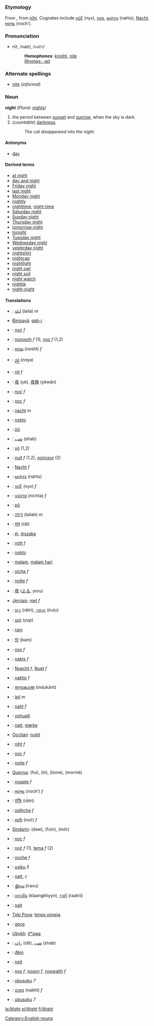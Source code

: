 =={{en}}==
[[Category:English nouns]]
===Etymology===
From {{enm}}, from {{ang}} [[niht]]. Cognates include {{grc}} [[νύξ]] (nyx), {{la}} [[nox]], {{got}} [[𐌽𐌰𐌷𐍄𐍃]] (nahts), {{de}} [[Nacht]], {{ru}} [[ночь]] (noch').
===Pronunciation===
*nīt, /naɪt/, /<tt>naIt</tt>/
*:'''Homophones''': [[knight]], [[nite]]
*:[[Rhymes:English:-aɪt|Rhymes: -aɪt]]

===Alternate spellings===
*[[nite]] (''informal'')

===Noun===
'''night''' (''Plural:'' [[nights]])

#the period between [[sunset]] and [[sunrise]], when the sky is dark.
#(''countable'') [[darkness]].
#:''The cat disappeared into the night.''

====Antonyms====
*[[day]]

====Derived terms====
*[[at night]]
*[[day and night]]
*[[Friday night]]
*[[last night]]
*[[Monday night]]
*[[nightly]]
*[[nighttime]], [[night-time]]
*[[Saturday night]]
*[[Sunday night]]
*[[Thursday night]]
*[[tomorrow night]]
*[[tonight]]
*[[Tuesday night]]
*[[Wednesday night]]
*[[yesterday night]]
*[[nightshirt]]
*[[nightcap]]
*[[nightlight]]
*[[night owl]]
*[[night soil]]
*[[night watch]]
*[[nightie]]
*[[night-night]]

====Translations====
*{{ar}}: [[ليلة]] (laila) ''m''
*[[Binisayâ]]: [[gab-i]]
*{{bs}}: [[noć]] ''f''
*{{br}}: [[nozvezh]] ''f'' (1), [[noz]] ''f'' (1,2)
*{{bg}}: [[нощ]] (nosht) ''f''
*{{my}}: [[ည]] (nnya)
*{{ca}}: [[nit]] ''f''
*{{zh}}: [[夜]] (yè), [[夜晚]] (yèwǎn)
*{{hr}}: [[noć]] ''f''
*{{cs}}: [[noc]] ''f''
*{{nl}}: [[nacht]] ''m''
*{{eo}}: [[nokto]]
*{{et}}: [[öö]]
*{{fa}}: [[شب]] (shab)
*{{fi}}: [[yö]] (1,2)
*{{fr}}: [[nuit]] ''f'' (1,2), [[noirceur]] (2)
*{{de}}: [[Nacht]] ''f''
*{{got}}: [[𐌽𐌰𐌷𐍄𐍃]] (nahts)
*{{grc}}: [[νύξ]] (nyx) ''f''
*{{el}}: [[νύχτα]] (níchta) ''f''
*{{haw}}: [[pō]]
*{{he}}: [[לילה]] (lailah) ''m''
*{{hi}}: [[रात]] (rāt)
*{{hu}}: [[éj]], [[éjszaka]]
*{{is}}: [[nótt]] ''f''
*{{io}}: [[nokto]]
*{{id}}: [[malam]], [[malam hari]]
*{{ga}}: [[oíche]] ''f''
*{{it}}: [[notte]] ''f''
*{{ja}}: [[夜]] ([[よる]], yoru)
*[[Jèrriais]]:  [[niet]] ''f''
*{{kn}}: [[ರಾತ್ರಿ]] (rātri), [[ಇರುಳು]] (iruḷu)
*{{km}}: [[យប់]] (yup)
*{{tlh}}: [[ram]]
*{{ko}}: [[밤]] (bam)
*{{la}}: [[nox]] ''f''
*{{lv}}: [[nakts]] ''f''
*{{lb}}: [[Nuecht]] ''f'', [[Nuet]] ''f''
*{{lt}}: [[naktis]] ''f''
*{{ml}}: [[ഇന്ദുകാന്ത]] (indukānt)
*{{mt}}: [[lejl]] ''m''
*{{gmh}}: [[naht]] ''f''
*{{nah}}: [[yohualli]]
*{{no}}: [[natt]], [[mørke]]
*[[Occitan]]: [[nuèit]]
*{{ang}}: [[niht]] ''f''
*{{pl}}: [[noc]] ''f''
*{{pt}}: [[noite]] ''f''
*[[Quenya]]: (fui), (ló), (lóme), (mornië)
*{{ro}}: [[noapte]] ''f''
*{{ru}}: [[ночь]] (noch') ''f''
*{{sa}}: [[रात्रिः]] (rātri)
*{{gd}}: [[oidhche]] ''f''
*{{sr}}: [[ноћ]] (noć) ''f''
*[[Sindarin]]: (daw), (fuin), (môr)
*{{sk}}: [[noc]] ''f''
*{{sl}}: [[noč]] ''f'' (1), [[tema]] ''f'' (2)
*{{es}}: [[noche]] ''f''
*{{sw}}: [[usiku]] ''5''
*{{sv}}: [[natt]], ''c''
*{{ta}}: [[இரவு]] (iravu)
*{{th}}: [[กลางคืน]] (klaangkhyyn), [[ราตรี]] (raatrii)
*{{tpi}}: [[nait]]
*[[Toki Pona]]: [[tenpo pimeja]]
*{{tr}}: [[gece]]
*[[Ubykh]]: [[ŝʷəwa]]
*{{ur}}: [[رات]] (rāt), [[شب]] (shab)
*{{vi}}: [[đêm]]
*{{vo}}: [[neit]]
*{{cy}}: [[nos]] ''f'', [[noson]] ''f'', [[noswaith]] ''f''
*{{xh}}: [[ubusuku]] ''7''
*{{yi}}: [[נאַכט]] (nakht) ''f''
*{{zu}}: [[ubusuku]] ''7''

[[la:Night]]
[[pl:Night]]
[[fi:Night]]